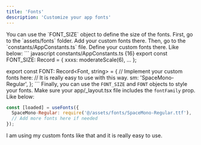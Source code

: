 ```yaml
---
title: 'Fonts'  
description: 'Customize your app fonts'
---
```

<Tip>
  You can use the `FONT_SIZE` object to define the size of the fonts.
</Tip>

<Steps>
  <Step>
  First, go to the `assets/fonts` folder.
  </Step>
  <Step>
    Add your custom fonts there.
  </Step>
  <Step>
    Then, go to the `constants/AppConstants.ts` file.
  </Step>
  <Step>
    Define your custom fonts there. Like below:
    ``` javascript constants/AppConstants.ts {16}
export const FONT_SIZE: Record<FontSize, number> = {
  xxxs: moderateScale(6),
  ... 
};

export const FONT: Record<Font, string> = {
  // Implement your custom fonts here:
  // It is really easy to use with this way.
  sm: 'SpaceMono-Regular',
    };
    ```
  </Step>
  <Step>
    Finally, you can use the `FONT_SIZE` and `FONT` objects to style your fonts.
  </Step>
  <Step>
  Make sure your app/_layout.tsx file includes the `fontFamily` prop. Like below:
  ``` javascript app/_layout.tsx {2}
  const [loaded] = useFonts({
    SpaceMono-Regular: require('@/assets/fonts/SpaceMono-Regular.ttf'),
    // Add more fonts here if needed
  });
  ```
  </Step>
</Steps>



<Info>
 I am using my custom fonts like that and it is really easy to use.
</Info>
